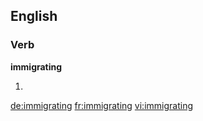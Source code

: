 ==English==

===Verb===
'''immigrating'''

# {{present participle of|[[immigrate]]}}

[[de:immigrating]]
[[fr:immigrating]]
[[vi:immigrating]]